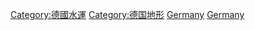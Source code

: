 [[Category:德國水運|Category:德國水運]]
[[Category:德国地形|Category:德国地形]]
[[Category:各国港口|Germany]]
[[Category:歐洲港口|Germany]]
